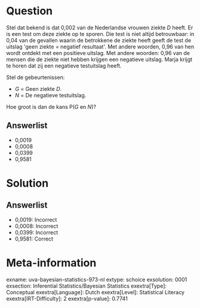 Question
========

Stel dat bekend is dat 0,002 van de Nederlandse vrouwen ziekte *D*
heeft. Er is een test om deze ziekte op te sporen. Die test is niet
altijd betrouwbaar: in 0,04 van de gevallen waarin de betrokkene de
ziekte heeft geeft de test de uitslag \'geen ziekte = negatief
resultaat\'. Met andere woorden, 0,96 van hen wordt ontdekt met een
positieve uitslag. Met andere woorden: 0,96 van de mensen die de ziekte
niet hebben krijgen een negatieve uitslag. Marja krijgt te horen dat zij
een negatieve testuitslag heeft.

Stel de gebeurtenissen:

* *G* = Geen ziekte *D*.
* *N* = De negatieve testuitslag.

Hoe groot is dan de kans P(*G* en *N*)?

Answerlist
----------

* 0,0019
* 0,0008
* 0,0399
* 0,9581

Solution
========

Answerlist
----------

* 0,0019: Incorrect
* 0,0008: Incorrect
* 0,0399: Incorrect
* 0,9581: Correct

Meta-information
================
exname: uva-bayesian-statistics-973-nl
extype: schoice
exsolution: 0001
exsection: Inferential Statistics/Bayesian Statistics
exextra[Type]: Conceptual
exextra[Language]: Dutch
exextra[Level]: Statistical Literacy
exextra[IRT-Difficulty]: 2
exextra[p-value]: 0.7741
